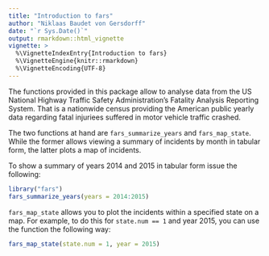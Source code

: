 ```yaml
---
title: "Introduction to fars"
author: "Niklaas Baudet von Gersdorff"
date: "`r Sys.Date()`"
output: rmarkdown::html_vignette
vignette: >
  %\VignetteIndexEntry{Introduction to fars}
  %\VignetteEngine{knitr::rmarkdown}
  %\VignetteEncoding{UTF-8}
---
```


The functions provided in this package allow to analyse data from the US
National Highway Traffic Safety Administration's Fatality Analysis Reporting
System. That is a nationwide census providing the American public yearly data
regarding fatal injuriees suffered in motor vehicle traffic crashed.

The two functions at hand are `fars_summarize_years` and `fars_map_state`.
While the former allows viewing a summary of incidents by month in tabular
form, the latter plots a map of incidents.

To show a summary of years 2014 and 2015 in tabular form issue the following:

```r
library("fars")
fars_summarize_years(years = 2014:2015)
```

`fars_map_state` allows you to plot the incidents within a specified state on a
map. For example, to do this for `state.num == 1` and year 2015, you can use
the function the following way:

```r
fars_map_state(state.num = 1, year = 2015)
```
